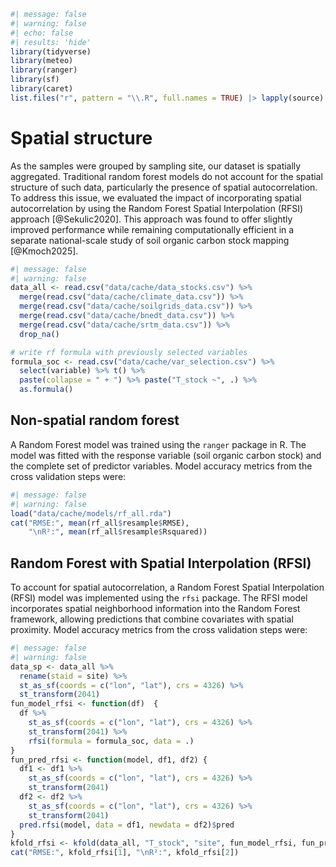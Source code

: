 ```r
#| message: false
#| warning: false
#| echo: false
#| results: 'hide'
library(tidyverse)
library(meteo)
library(ranger)
library(sf)
library(caret)
list.files("r", pattern = "\\.R", full.names = TRUE) |> lapply(source)
```

# Spatial structure {.unnumbered}

As the samples were grouped by sampling site, our dataset is spatially aggregated. Traditional random forest models do not account for the spatial structure of such data, particularly the presence of spatial autocorrelation. To address this issue, we evaluated the impact of incorporating spatial autocorrelation by using the Random Forest Spatial Interpolation (RFSI) approach [@Sekulic2020]. This approach was found to offer slightly improved performance while remaining computationally efficient in a separate national-scale study of soil organic carbon stock mapping [@Kmoch2025].

```r
#| message: false
#| warning: false
data_all <- read.csv("data/cache/data_stocks.csv") %>% 
  merge(read.csv("data/cache/climate_data.csv")) %>% 
  merge(read.csv("data/cache/soilgrids_data.csv")) %>% 
  merge(read.csv("data/cache/bnedt_data.csv")) %>% 
  merge(read.csv("data/cache/srtm_data.csv")) %>% 
  drop_na() 

# write rf formula with previously selected variables
formula_soc <- read.csv("data/cache/var_selection.csv") %>%
  select(variable) %>% t() %>%
  paste(collapse = " + ") %>% paste("T_stock ~", .) %>%
  as.formula()
```

## Non-spatial random forest {.unnumbered}

A Random Forest model was trained using the `ranger` package in R. The model was fitted with the response variable (soil organic carbon stock) and the complete set of predictor variables. Model accuracy metrics from the cross validation steps were:

```r
#| message: false
#| warning: false
load("data/cache/models/rf_all.rda")
cat("RMSE:", mean(rf_all$resample$RMSE), 
    "\nR²:", mean(rf_all$resample$Rsquared))
```

## Random Forest with Spatial Interpolation (RFSI) {.unnumbered}

To account for spatial autocorrelation, a Random Forest Spatial Interpolation (RFSI) model was implemented using the `rfsi` package. The RFSI model incorporates spatial neighborhood information into the Random Forest framework, allowing predictions that combine covariates with spatial proximity. Model accuracy metrics from the cross validation steps were:

```r
#| message: false
#| warning: false
data_sp <- data_all %>%
  rename(staid = site) %>% 
  st_as_sf(coords = c("lon", "lat"), crs = 4326) %>%
  st_transform(2041)
fun_model_rfsi <- function(df)  {
  df %>%
    st_as_sf(coords = c("lon", "lat"), crs = 4326) %>% 
    st_transform(2041) %>% 
    rfsi(formula = formula_soc, data = .)
}
fun_pred_rfsi <- function(model, df1, df2) {
  df1 <- df1 %>%
    st_as_sf(coords = c("lon", "lat"), crs = 4326) %>% 
    st_transform(2041)
  df2 <- df2 %>%
    st_as_sf(coords = c("lon", "lat"), crs = 4326) %>% 
    st_transform(2041)
  pred.rfsi(model, data = df1, newdata = df2)$pred
}
kfold_rfsi <- kfold(data_all, "T_stock", "site", fun_model_rfsi, fun_pred_rfsi)
cat("RMSE:", kfold_rfsi[1], "\nR²:", kfold_rfsi[2])
```
